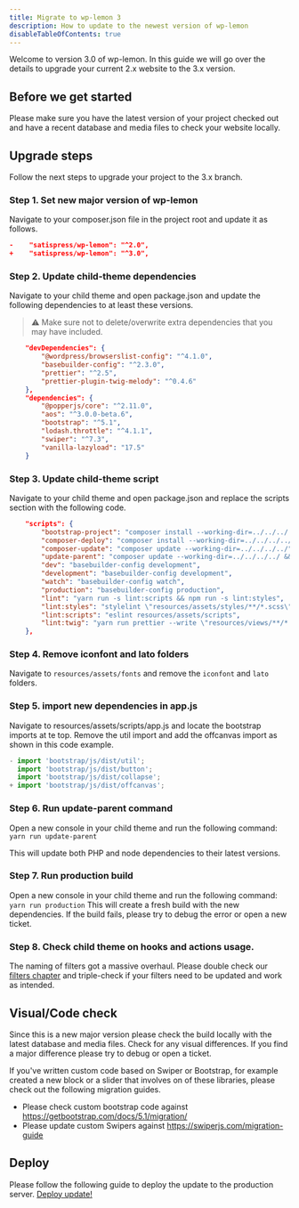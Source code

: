 ```yaml
---
title: Migrate to wp-lemon 3
description: How to update to the newest version of wp-lemon
disableTableOfContents: true
---
```


Welcome to version 3.0 of wp-lemon. In this guide we will go over the details to upgrade your current 2.x website to the 3.x version.

## Before we get started
Please make sure you have the latest version of your project checked out and have a recent database and media files to check your website locally.

## Upgrade steps
Follow the next steps to upgrade your project to the 3.x branch.

### Step 1. Set new major version of wp-lemon
Navigate to your composer.json file in the project root and update it as follows.

```json
-    "satispress/wp-lemon": "^2.0",
+    "satispress/wp-lemon": "^3.0",
```

### Step 2. Update child-theme dependencies
Navigate to your child theme and open package.json and update the following dependencies to at least these versions. 

> ⚠️
> Make sure not to delete/overwrite extra dependencies that you may have included.

```json
    "devDependencies": {
        "@wordpress/browserslist-config": "^4.1.0",
        "basebuilder-config": "^2.3.0",
        "prettier": "^2.5",
        "prettier-plugin-twig-melody": "^0.4.6"
    },
    "dependencies": {
        "@popperjs/core": "^2.11.0",
        "aos": "^3.0.0-beta.6",
        "bootstrap": "^5.1",
        "lodash.throttle": "^4.1.1",
        "swiper": "^7.3",
        "vanilla-lazyload": "17.5"
    }
```

### Step 3. Update child-theme script
Navigate to your child theme and open package.json and replace the scripts section with the following code.

```json
    "scripts": {
        "bootstrap-project": "composer install --working-dir=../../../../ && yarn install",
        "composer-deploy": "composer install --working-dir=../../../../ --no-dev --optimize-autoloader",
        "composer-update": "composer update --working-dir=../../../../",
        "update-parent": "composer update --working-dir=../../../../ && yarn install",
        "dev": "basebuilder-config development",
        "development": "basebuilder-config development",
        "watch": "basebuilder-config watch",
        "production": "basebuilder-config production",
        "lint": "yarn run -s lint:scripts && npm run -s lint:styles",
        "lint:styles": "stylelint \"resources/assets/styles/**/*.scss\"",
        "lint:scripts": "eslint resources/assets/scripts",
        "lint:twig": "yarn run prettier --write \"resources/views/**/*.twig\""
    },
```

### Step 4. Remove iconfont and lato folders
Navigate to `resources/assets/fonts` and remove the `iconfont` and `lato` folders.  

### Step 5. import new dependencies in app.js
Navigate to resources/assets/scripts/app.js and locate the bootstrap imports at te top. Remove the util import and add the offcanvas import as shown in this code example.

```js
- import 'bootstrap/js/dist/util';
  import 'bootstrap/js/dist/button';
  import 'bootstrap/js/dist/collapse';
+ import 'bootstrap/js/dist/offcanvas';
```


### Step 6. Run update-parent command
Open a new console in your child theme and run the following command: `yarn run update-parent`

This will update both PHP and node dependencies to their latest versions.

### Step 7. Run production build
Open a new console in your child theme and run the following command: `yarn run production`
This will create a fresh build with the new dependencies. If the build fails, please try to debug the error or open a new ticket.

### Step 8. Check child theme on hooks and actions usage.
The naming of filters got a massive overhaul. Please double check our [filters chapter](/expand/hooks#filters-inside-wp-lemon) and triple-check if your filters need to be updated and work as intended.

## Visual/Code check
Since this is a new major version please check the build locally with the latest database and media files. Check for any visual differences. If you find a major difference please try to debug or open a ticket.

If you've written custom code based on Swiper or Bootstrap, for example created a new block or a slider that involves on of these libraries, please check out the following migration guides.

- Please check custom bootstrap code against https://getbootstrap.com/docs/5.1/migration/
- Please update custom Swipers against https://swiperjs.com/migration-guide

## Deploy
Please follow the following guide to deploy the update to the production server. [Deploy update!](/deployment/updates#deploy-update)
